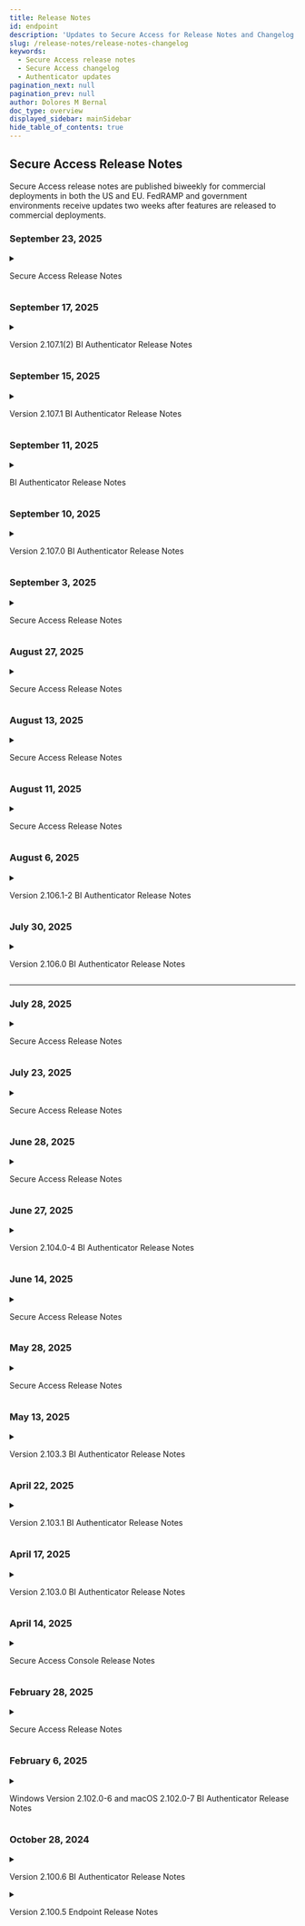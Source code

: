 ```yaml
---
title: Release Notes
id: endpoint
description: 'Updates to Secure Access for Release Notes and Changelog'
slug: /release-notes/release-notes-changelog
keywords:
  - Secure Access release notes
  - Secure Access changelog
  - Authenticator updates
pagination_next: null
pagination_prev: null
author: Dolores M Bernal
doc_type: overview
displayed_sidebar: mainSidebar
hide_table_of_contents: true
---
```


## Secure Access Release Notes

Secure Access release notes are published biweekly for commercial deployments in both the US and EU. FedRAMP and government environments receive updates two weeks after features are released to commercial deployments.

### September 23, 2025

<details>
  <summary><p>Secure Access Release Notes</p></summary>

## Hot Fix Release

| PLATFORM | TYPE | DESCRIPTION |
| -------- | ---- | ----------- |
| Secure Access | Enhancement | **Passkey Management Enhancements**<br /><br />We’ve improved the Passkeys view in the Secure Access admin console to provide better visibility and easier management for admins and support staff.<br /><br />**What Changed**<br />- Added new identifying details for each passkey, including:<br />&nbsp;&nbsp;• Platform<br />&nbsp;&nbsp;• Version<br />&nbsp;&nbsp;• Device name<br />&nbsp;&nbsp;• Serial number<br />- Rearranged existing columns to improve information visibility and streamline support workflows.<br /><br />**Note**: The new columns will populate with data after the passkey is next used for authentication.<br /><br />**Why This Matters**<br />These enhancements address customer feedback that the previous passkey view lacked sufficient detail to distinguish between individual passkeys. By providing richer metadata, admins can now:<br />- More easily identify and manage passkeys during rollout and ongoing support.<br />- Troubleshoot authentication issues with greater clarity. |
| Secure Access | Enhancement | **Passkey Metadata Enhancements in Admin Console**<br /><br />We’ve improved the passkey management interface to give admins and support staff more detailed device information.<br /><br />**New Columns Added**:<br />- **Platform** (Windows, Linux, macOS, iOS, Android)<br />- **Version** (OS or API level, depending on platform)<br />- **Device Name**<br />- **Serial Number**<br /><br />![Passkey Columns Screenshot](../images/passkey-populate.png)<br /><br />**Dynamic Updates**: These fields now populate after a user successfully authenticates with the Platform Authenticator. If a user later upgrades their OS, the **Version** column will update automatically on their next successful authentication.<br /><br />**Improved Troubleshooting and Support**: Provides better visibility into enrolled devices, streamlines support processes, and aligns with Secure Work’s metadata display.<br /><br />**Notes**:<br />- “Not supported” will appear if the platform does not expose a specific field or if configuration prevents data sharing (e.g., iOS/Android only provide serial numbers when MDM-managed).<br />- On Android, the **Version** column reflects the **API Level**, not the OS version.<br />- On Windows, the **Version** column is the internal version reported by Windows (e.g., `10.0.22000` = Windows 11). |
|



<br/>

<br/>
</details>


### September 17, 2025

<details>
  <summary><p>Version 2.107.1(2) BI Authenticator Release Notes</p></summary>

## Hot Fix Release

| Platform | Description |
| -------- | ----------- |
| Android | **Android Login Service**<br /><br />On Android 15 and 16, an issue was resolved where the Login Service could crash after a timeout, typically following about six hours of inactivity. This behavior is newly required and enforced by Google. In accordance with the latest Android platform requirements, foreground services now require an end-user interaction with the application to be initiated. This update ensures compatibility and a stable user experience. It is recommended that users upgrade to v2.107.1.<br /><br />**Impact on End-Users:**<br />This change may affect authentication flows. In some scenarios, where the app previously launched automatically to detect and handle an authentication flow, end-users may now be required to manually launch the app to complete the process. |


<br/>

<br/>
</details>

### September 15, 2025

<details>
  <summary><p>Version 2.107.1 BI Authenticator Release Notes</p></summary>

## Hot Fix Release

| Platform | Type | Description |
| -------- | ---- | ----------- |
| Windows | Bug | **Windows Platform Authenticator Issue**<br /><br />Beyond Identity Platform Authenticator, version 2.107.0, released earlier this week, was rolled back on September 11 after an installation issue was identified. Version 2.107.1 includes the fix and is now being redeployed to all customers.<br /><br />**What Changed**<br />Resolved an issue affecting **User installs** during upgrades where:<br />• The Platform Authenticator would not automatically start during authentication or user login.<br />• Start Menu items could be missing.<br /><br />**Impact**<br />• Customers with User installs who experienced these issues during upgrades from older versions should see them resolved with v2.107.1.<br />• **System installs were not affected.**<br />• No action is required for customers who remained on the prior stable version. |
| macOS | Bug | **Alert Dismissal on macOS 26 Beta**<br />Resolved an issue where an alert displayed by the Platform Authenticator could not be dismissed. While macOS 26 is not yet generally available, we are proactively addressing this issue to ensure compatibility when the OS update is released.<br /><br />**Proxy Auto-Detection Behavior**<br />Fixed a case where, in certain scenarios, proxy auto-detection could cause unwanted behavior. The Platform Authenticator now correctly handles cases where the operating system reports an invalid URL for proxy settings. |
 

<br/>

<br/>
</details>

### September 11, 2025

<details>
  <summary><p>BI Authenticator Release Notes</p></summary>

We identified an issue during the update installation process in version **2.107.0** of the Windows Platform Authenticator. The issue primarily affected customers who performed self-installs (per-user installs). Out of an abundance of caution and to ensure stability and continuity for all customers, we have rolled back the release.

<br/>
### What Changed
- Rolled back version **2.107.0** for all customers.

<br/>
### Impact
- **If you have already deployed version 2.107.0 and are experiencing no issues, there is no further action required at this time.**  
- Customers who performed self-installs may have temporarily experienced update issues following the **2.107.0** deployment.

<br/>
### Next Steps
- A corrected version will be redeployed once fixes are verified and tested.


<br/>

<br/>
</details>

### September 10, 2025

<details>
  <summary><p>Version 2.107.0 BI Authenticator Release Notes</p></summary>

Beyond Identity began deploying its Platform Authenticator v2.107.0 on September 10, 2025. 

<br/>

### What's New

<div className="no-bold-table">

| PLATFORM | FEATURE DESCRIPTION |
| -------- | ------------------- |
| Windows  | <strong>Desktop login with YubiKeys and Web SSO (Available only in Secure Work)</strong><br /><br />Beyond Identity now integrates with Microsoft Windows to allow secure, passwordless desktop login using YubiKeys, a hardware security key that protects against phishing attacks and other credential-based threats.<br /><br />For a list of approved YubiKeys and configuration steps, [click here](https://support.beyondidentity.com/hc/en-us/articles/32621659512343-How-to-Configure-and-Manage-YubiKey-User-Enrollment-for-Windows-Desktop-Login-2-0-End-User).<br /><br />Users can now leverage phishing-resistant PIV smartcard login to Windows and extend it to SSO and apps, enforcing that access only happens from compliant devices.<br /><br />Note: This feature is available with Beyond Identity Platform Authenticator version 2.107 or later. |


</div>

<br/>

### Enhancements

<div className="no-bold-table">

| PLATFORM        | ENHANCEMENT DESCRIPTION |
| --------------- | ----------------------- |
| Windows         | **Reduced installer size**<br /><br />The Windows System installer has been optimized to use less disk space and download size. Duplicate .NET 8 libraries were consolidated, and installation now uses the smaller, on-demand WebView2 installer. This makes installation faster and more efficient while keeping all functionality intact. |
| Windows and macOS | **Auto Proxy enabled by default**<br /><br />The Auto Proxy feature is now enabled by default, simplifying setup for environments that use proxies. |

</div>


<br/>

### Bug Fixes

| PLATFORM        | BUG FIX DESCRIPTION |
| --------------- | ------------------- |
| All Platforms   | **Credential re-import sync**<br /><br />Fixed an issue where re-importing the same credential did not properly sync with the cloud. Beyond Identity Authenticator now keeps credentials consistent across device and cloud. |
| Windows         | **High DPI icon fixes**<br /><br />Corrected an issue where TaskBar and TaskTray icons did not display properly on high-DPI monitors and laptops. Icons now scale correctly on high-resolution displays. |
| Windows         | **System installer stability**<br /><br />Improved reliability of Windows System installers, especially when deployed with MDM tools such as Intune or SCCM. The update prevents incorrect downgrades when only the fourth version digit differs, blocks conflicting installs from multiple channels, and resolves corruption issues caused by partial installs. |
| Windows         | **Proxy detection reliability**<br /><br />Fixed an issue where proxy detection on Windows could fail intermittently. Proxy settings are now detected and applied more consistently, ensuring stable network connections. |
| Android         | **Scrollable deny messages**<br /><br />Custom policy deny messages are now scrollable, making long messages easier to read without being cut off. |
| Android         | **Accessibility Service crash fix**<br /><br />Fixed an issue where WebViews (such as “View third-party licenses” in “About Beyond Identity”) could crash while running on Android 9.0+. WebView now assigns a unique data directory suffix per process, preventing these conflicts and runtime crashes. |
| Android         | **Login Service stability fix**<br /><br />Fixed an issue where Android’s Login Service could occasionally crash in the background on Android 12+. This was caused by a race condition (a timing conflict between the operating system and the service). Although the service recovered automatically, the OS still displayed a crash pop-up. |









<br/>

<br/>
</details>


### September 3, 2025

<details>
  <summary><p>Secure Access Release Notes</p></summary>

## Hot Fix Release 

### Bug Fix

#### **Added support for handling extra characters in the `SAMLRequest` parameter during Service Provider (SP)-initiated flows.**  

The `SAMLRequest` parameter is the login request that a service provider (such as Cisco WebEx) sends to an identity provider during an SP-initiated SAML flow. Some WebEx configurations include non-base64 characters in this request. This enhancement ensures those requests are processed correctly, improving reliability for WebEx integrations.


<br/>

<br/>
</details>



### August 27, 2025

<details>
  <summary><p>Secure Access Release Notes</p></summary>


## What's New

#### Realm Management
Realms created in the Secure Access console for Secure Work and Secure Customer can now be edited or deleted.
<br/>

#### Shortened SAML URLs for Cisco Compatibility  

We’ve added a new option to generate shortened SAML URLs to support Cisco products that enforce a 128-character limit on entity IDs and URLs.
<br/>
      - Admins can now enable a toggle to generate shorter **SP-initiated URLs** and **Issuer URLs**.  
      - This resolves configuration issues when setting up SAML apps for **Cisco VPN** and **WebEx Admin Portal**.  
<br/>
With this improvement, you can configure SAML applications for Cisco firewalls and services without hitting the 128-character restriction.  



<br/>
## Bug Fixes

#### Authenticator Download Links (FedRamp)
- Fixed incorrect download links for the Beyond Identity Authenticator during Secure Access setup in government environments. This change is not needed for commercial environments.
<br/>
#### Policy Editor Action Icon
- Fixed a CSS issue where the Action icon was hidden for policy rules with long descriptions, preventing edits or copies.
<br/>
#### Integration Field Validation
- Added character limits for integration names and descriptions to improve security.
<br/>
#### Realm Updates Visibility
- Fixed an issue where realm updates (create, rename, delete) were not immediately reflected in the console. Changes now appear without requiring a page refresh. **Note**: Multi-realm support for Secure Work realms in Secure Access remains limited.
<br/>
#### OIDC Discovery Endpoint
- Corrected an issue where OIDC applications displayed the wrong discovery endpoint URL.
<br/>
#### Integration Input Validation
- Expanded client-side input validation on integration forms for a more consistent user experience.
<br/>
#### Event Log Noise Reduction
- Removed unnecessary "User Authentication – UNAUTHORIZED" events that contained no meaningful details, reducing noise in admin event logs.


<br/>

<br/>
</details>

### August 13, 2025

<details>
  <summary><p>Secure Access Release Notes</p></summary>

## Hot Fix Release 

### Session Termination on Role Permission Changes

Secure Access console sessions are now automatically terminated if a user’s role permissions are downgraded or if the account is suspended. Actions that can trigger session termination include:  <br/>
<br/>
  - Removing a user, or a group the user belongs to, from a role  
  - Removing permission scopes from a role the user is assigned to directly or through a group  
  - Deleting a role the user is assigned to directly or through a group  <br/>
<br/>
When a session is terminated due to a role permission change, the console will redirect to the login screen with a message indicating that the logout was caused by updated role permissions. Users who have not been suspended can log back in immediately, and their new session will reflect the updated role permissions.



<br/>

<br/>
</details>


### August 11, 2025

<details>
  <summary><p>Secure Access Release Notes</p></summary>

## What's New

**New Beyond Identity Logo**  
Beyond Identity unveiled a refreshed logo design on August 11 as part of our company rebrand. Customers will see the updated logo across the RealityCheck, Secure Work, and Secure Access platforms, as well as on both documentation portals. This update is visual only and does not impact platform functionality or user workflows. We’re excited to share this next chapter of our brand with you.
<br/>

![Logo](../images/beyond-identity-logo-2025-sa.png)


<br/>

<br/>
</details>

### August 6, 2025

<details>
  <summary><p>Version 2.106.1-2 BI Authenticator Release Notes</p></summary>

Beyond Identity began deploying its Platform Authenticator **v2.106.1-2** on August 6, 2025. This release includes an enhancement.

## Enhancements

| OPERATING SYSTEM | DESCRIPTION |
| ---------------- | ------- |
| Windows | **Windows Platform Authenticator 2.106.1-2 Hot Fix Release**<br /><br />The 2.106.1-2 release of the Windows Platform Authenticator is identical to version 2.106.0 (originally released on July 30, 2025). We are issuing a new build because version 2.106.0 was removed from our website on August 5, 2025, after being incorrectly flagged as a false positive by Microsoft Defender.<br /><br />Since Microsoft Defender SmartScreen rule updates can take several hours to propagate, we chose to release a new build (2.106.1-2) rather than re-publish the flagged 2.106.0. |

<br/>

<br/>
</details>


### July 30, 2025

<details>
  <summary><p>Version 2.106.0 BI Authenticator Release Notes</p></summary>
  
    Beyond Identity began deploying its Platform Authenticator v2.106.0 on July 30, 2025. This release includes enhancements and bug fixes.

    <br/>

<h3>Enhancements</h3>
<br/>


| Operating System | Feature |
|------------------|---------|
| Windows, macOS, Android, iOS | **Faster Onboarding for Users with Registration Codes**<br />We removed an extra step during onboarding for users registering a Secure Access and Secure Work credential. Previously, users with a 9-digit registration code were required to click an additional button to enter the code. This step has been eliminated to streamline the process. |
| Windows | **Updated Windows Desktop Login Process** - *Not available for Secure Access* <br />We’ve improved the fingerprint enrollment experience for Windows Desktop Login to better align with Windows Hello requirements. The updated flow now intelligently adapts based on your system setup. For example, whether Windows Hello is enabled, if a PIN has been created, or if a fingerprint reader is available. We’ve also made it easier to access the fingerprint enrollment option within your passkey settings.|

<br/>

<h3>Bug Fixes</h3>
<br/>

| Operating System | Fix |
|------------------|-----|
| **Windows** | **Authentication Hang at Startup Resolved**<br />We've fixed an issue that could cause the Windows Platform Authenticator to freeze if launched right after system startup. |
| **Windows** | **WebViewHelper Resource Usage Optimized**<br />We've resolved an issue where multiple instances of WebViewHelper could run at the same time, unnecessarily consuming system resources. The update improves system performance and stability during authentication. |
| **Windows** | **Authentication Stability Improved**<br />We addressed a rare timing issue that could cause authentication to fail when the same request was processed by multiple components. This fix improves reliability and reduces the chance of unexpected failures during authentication. |
| **Android, iOS** | **Roaming QR Code Scanning Fixed**<br />We've resolved an issue that was preventing the app from recognizing and responding to Roaming QR codes. You can now scan these QR codes directly within the app’s camera screen, and it will correctly open the browser to continue the authentication flow, making sign-ins smoother and more reliable. |
| **Android** | **Android App Crash Message**<br />Resolved a race condition that could cause the Login Service to crash in the background on Android 12+ devices. Although the service would recover automatically, the operating system reported it as a crash and displayed a pop-up notification to users. |
| **Windows, macOS, Android, iOS, Linux** | **Redundant Passkeys**<br />Resolved an issue where re-importing the same credential on a device could result in multiple redundant passkeys appearing in the Admin Console. The system now deletes the duplicate from the cloud to ensure the number of credentials remains consistent between the device and the cloud. |



</details>

---

### July 28, 2025

<details>
  <summary><p>Secure Access Release Notes</p></summary>

  <h4>Changes</h4>

- #### Authentication URL During Log In

  A new box displaying an authentication URL within the standard Secure Access login dialog has been removed. While the dialog window itself remains part of the normal login flow, the section removed allowed users to copy and paste the URL into their browser to complete authentication. However, we’ve temporarily removed this feature to ensure a more seamless and fully supported login experience.

<br/>

</details>

### July 23, 2025

<details>
  <summary><p>Secure Access Release Notes</p></summary>
  
    Here’s a summary of the latest features and improvements to the Beyond Identity Secure Access platform.

    <br/>

<h3>What's New</h3>
<br/>

- #### Secure Access Roaming Authentication (Early Access)

    End users can now authenticate securely on devices that don’t have their passkey installed. This is ideal for shared workstations, kiosks, or virtual desktops, and provides a fast, phishing-resistant way to log in when a primary device is unavailable, broken, or lost. [More details in our user documentation](https://docs.beyondidentity.com/docs/authentication-experience/roaming-authentication).

---

<h3>Bug Fixes</h3>

- #### "Create Magic Link" Scope is Now Non-sensitive

  The `magic-links:create` scope is no longer classified as sensitive. For customers using the custom roles feature, this means you no longer need to include all scopes when assigning a role that includes this scope.

<br/>
- #### Documentation Link for Creating Identities

  The **Getting Started** link for creating identities now directs to the correct page in the documentation.

  <br/>
  <br/>

</details>


### June 28, 2025

<details>
  <summary><p>Secure Access Release Notes</p></summary>
  
    Here’s a summary of the latest features and improvements to the Beyond Identity Secure Access platform.

    <br/>

<h3>What's New</h3>
<br/>


#### New Directory UI Features (**Early Access**)
We're introducing exciting new features in the **Directory** section of the platform. These features are currently in **Early Access**. If you'd like to try them out, contact Support.

<br/>

  - #### New Enrollment Summary Section
    A new **Enrollment Summary** now appears at the top of the **Identities** section, offering a quick snapshot of your directory. It displays key metrics such as the total number of identities, those enrolled or not enrolled, pending and failed invite attempts, and more.

      ![ReleaseNotes](../images/new-identities-summary.png)
<br/>

  - #### Batch Enrollment Feature
    Administrators can now onboard multiple users with a new **bulk enrollment** feature. This update simplifies enrollments by enabling administrators to send up to **200 invitation emails** at a time to multiple users.

    [View user documentation](https://docs.beyondidentity.com/docs/directory/manage-users/add-users#enrolling-multiple-identities-bulk-enrollment)

<br/>

  - #### Batch Identities Deletion Feature
    Administrators can now delete multiple identities at once with a new **bulk deletion** feature.

    [View user documentation](https://docs.beyondidentity.com/docs/directory/manage-users/delete-users#deleting-multiple-identities-in-bulk)

<br/>

#### Multi-Realm Management Now Available (**Early Access**)
The new multi-realm feature allows administrators to manage Secure Work and Secure Customer identity directories within a single tenant, making it seamless to handle both employee and customer authentication workflows.

    View user documentation:  
    - [Secure Work Realms](https://docs.beyondidentity.com/docs/directory/realms/)  
    - [Secure Customer Realms](https://docs.beyondidentity.com/docs/directory/realms/customer-realms)

<br/>

#### Granular Role Permission Customization (**Early Access**)
    
  Administrators can now create and assign custom roles with granular, least-privilege permissions in the Secure Access Console. Admins can define exactly which actions each role can perform, such as allowing help desk staff to reset credentials or enabling application owners to manage app assignments. This feature minimizes the number of high-privilege accounts, reduces the attack surface, insider risk, and helps meet access control requirements for standards like SOC 2, ISO 27001, HIPAA, and FedRAMP.

     [View user documentation](https://docs.beyondidentity.com/docs/directory/roles#customize-role-permissions)

---

<h3>Bug Fixes</h3>

- <h4> Eliminated Duplicate `USER_AUTHENTICATION` Events on Timeout </h4>
  Timeout scenarios no longer trigger multiple `USER_AUTHENTICATION` events. Events are now reliably emitted once per authentication attempt, improving log accuracy.

<br/>

- #### Corrected Invalid `UNAUTHORIZED` Authentication Events
  Resolved an issue where failed authentications could produce empty or invalid `USER_AUTHENTICATION - UNAUTHORIZED` events. These events now consistently contain the correct information for auditing and troubleshooting.

<br/>

- #### Firefox Private Browsing Login Issue
  Resolved an issue preventing logins in Firefox Private Browsing mode after configuring Okta as an identity provider (IdP). Authentication payload handling has been improved to ensure reliable login experiences.

  <br/>
  <br/>

</details>




### June 27, 2025

<details>
  <summary><p>Version 2.104.0-4 BI Authenticator Release Notes</p></summary>


<p>Beyond Identity began deploying its Platform Authenticator v2.104.0-4 on June 27, 2025. This release includes one new feature and a bug fix.</p>

  <br/>

  <h4>What's New</h4>

| **Operating System** | **Feature**                         |
|----------------------|--------------------------------------|
| Windows, macOS       | Customizable Authentication Prompts |

IT administrators can now customize the informational text displayed during authentication/verification prompts on Windows and macOS desktop devices. This enhancement gives organizations the flexibility to deliver clear, context-specific guidance during the authentication process. Administrators can use the BIConfigure tool to set, retrieve, or clear this custom text, helping align prompts with internal policies, minimize user confusion, and support compliance initiatives. [Learn how to configure authentication prompts](https://support.beyondidentity.com/hc/en-us/articles/31824092042775-Configurable-User-Verification-Dialog)

<br/>

  <h4>Bug Fixes</h4>


| **Operating System** | **Fix**                          |
|----------------------|----------------------------------|
| Windows              | Authentication Stability Improved |

We addressed a rare timing issue that could cause authentication to fail when the same request was processed by multiple components. This fix improves reliability and reduces the chance of unexpected failures during authentication.




</details>

### June 14, 2025

<details>
<summary><p>Secure Access Release Notes</p></summary>

    Here’s a summary of the latest updates and improvements to the Beyond Identity Secure Access platform to enhance your experience and security.


## Enhancements

### Console Session Behavior

- **Improved Re-Login Experience After Timeout**  
  Refined the re-login flow in the Secure Access Console for a smoother, more intuitive user experience after session timeout or logout.


- **Improved Partner Branding Stability**  
  Partner logo assets are now self-hosted in the Secure Access Console, improving branding reliability and load performance.

---

## Bug Fixes

- **Unexpected Logouts During Active Sessions**  
  Fixed an issue causing active users to be logged out unexpectedly from the Secure Access Console.

- **Region Toggle Now Works Correctly in EU**  
  Resolved a problem where the region toggle displayed incorrect information and produced invalid links in the EU Virtual Data Center (VDC). The toggle now accurately reflects the active region.

- **Repeated Logout After “Resume Activity” Prompt**  
  Fixed a bug where users were logged out even after choosing “Resume Activity” during session timeout warnings. Session timers now reset correctly with each interaction.

</details>


### May 28, 2025

<details>
  <summary><p>Secure Access Release Notes</p></summary>

    Here’s a summary of the latest updates and improvements to the Beyond Identity Secure Access platform to enhance your experience and security.
  ## What's New

  ### Inactivity Timeout for Enhanced Security

  To help keep your data secure, the Secure Access Console now automatically logs users out after 15 minutes of inactivity. If your session times out, simply log in again to continue where you left off.

  [Learn more about session behavior](https://docs.beyondidentity.com/docs/resources/platform-information/session-behavior)

  ---

  ### Kandji + Beyond Identity Integration

  The Beyond Identity Mac Platform Authenticator (PA) is now integrated into Kandji's Auto App Collections, enabling fully automated deployment and updates via the Kandji MDM platform. This eliminates the need for IT admins to manually download and re-upload the latest version of the Mac PA, streamlining operations with zero-touch updates. By selecting options like "Continuously Enforce" and "Automatically enforce new updates," you can ensure your macOS devices will always have the latest, most secure version of the Beyond Identity Authenticator.

  [Learn more](https://docs.beyondidentity.com/docs/tools/integrations/kandji)

  ---

  ## Enhancements

  ### BI Authenticator Updates: iOS v2.103.3 (Released May 13)

  #### Streamlined Navigation After Authentication on iOS

  We've improved the post-authentication experience in our iOS app to make navigation smoother and more intuitive. After completing authentication, users are now guided back to the previous screen more seamlessly, reducing friction and improving overall usability. This enhancement is part of our ongoing effort to deliver a more polished and user-friendly experience on key mobile platforms.
</details>




### May 13, 2025

<details>
  <summary><p>Version 2.103.3 BI Authenticator Release Notes</p></summary>
  <p><ul>
  <h4>Changes</h4>
    <li>**iOS**<ul><li>Navigating back to the previous app after authentication is now visually clearer, thanks to updated graphics.</li></ul></li>
  </ul></p>
</details>

### April 22, 2025

<details>
  <summary><p>Version 2.103.1 BI Authenticator Release Notes</p></summary>
  <p><ul>
  <h4>Fixed</h4>
    <li>**Android:** Resolved an issue where some users could not register a passkey via any method, including email registration link, 9-digit code, or credential extension. Users affected by this issue could also not authenticate with existing passkeys.</li>
  </ul></p>
</details>

### April 17, 2025

<details>
  <summary><p>Version 2.103.0 BI Authenticator Release Notes</p></summary>
  <p><ul>
  <h4>Changes</h4>
    <li>Changes to Secure Work Passkey Extension flow - <a href="https://support.beyondidentity.com/hc/en-us/articles/31483181610007-Version-2-103-0-Endpoint-Release-Notes">Documentation</a> </li>
    <li>Passkey Extension for Secure Access - <a href="/docs/end-user-guides/self-enrollment">Documentation</a> </li>
    <li>**iOS & Android**<ul><li>Default the initial screen to the listing of all user passkeys, rather than the 1st passkey.</li></ul></li>
  <br/>
  <h4>Fixed</h4>
    <li>**macOS**<ul><li>Fixed a minor issue where a long username would cause the Tenant name to be clipped on the user passkey.</li></ul></li>
    <li>**Windows**<ul><li>Fixed an issue where Domain Connector 2.102.6 would not start.</li></ul></li>
    <ul>
      <li>Changed default locations and settings to better align with Windows best practices.</li>
      <li>Settings.ini file moved to **C:\ProgramData\BeyondIdentity\domain_connector.ini**</li>
      <li>The default log folder moved to **C:\ProgramData\BeyondIdentity\logs\domainConnector**</li>
      <li>The **multiDC** configuration value now defaults to yes</li>
    </ul>
  </ul></p>
</details>

### April 14, 2025

<details>
  <summary><p>Secure Access Console Release Notes</p></summary>
  <p><ul>
    <h4>New event type: Fetch Data From Integration</h4>
      <li>We are now publishing a new debug capability for integrations that improves event transparency and accountability in the Beyond Identity Console.</li>
      <li>The new event type, FETCH_DATA_FROM_INTEGRATION, provides information when an attempt to retrieve data from your integrations fails.</li>
      <li>Beyond Identity will retry the connection to your integration approximately once per 15 minutes. Each time the attempt to fetch data from the integration fails, you will see the new event in your Activity log.</li>
      <li>After the connection to the integration is restored, we will send one FETCH_DATA_FROM_INTEGRATION event with a Success outcome to confirm that the connection has been reestablished. Future successful data retrievals will not send more events.</li>
      <li>You can filter these events from your view in the Activity log.</li>
      <li>You can view these events for each integration on the new Logs tab in the Integrations panel:</li>
      ![Logs View](../images/crowdstrike-log.png)
  </ul></p>
</details>

### February 28, 2025

<details>
  <summary><p>Secure Access Release Notes</p></summary>
### Console
**v1.55**
- Added support for bulk email enrollment from the Identities page
  - This functionality is available on request. Contact your Beyond Identity support representative for more information.<br></br>
  ![Bulk enrollment](../images/bulk-enrollment.png)
<br></br>
**v1.56**
- Fixed a bug where Administrators and Users login to the Beyond Identity Console navigated users to the incorrect login screen if the `?tenant={TENANT_NAME}` query parameter was present in the URL
<br></br>
**v1.59**
- Added Groups as an optional attribute statement value source
  - When creating a new application with Generic SAML, the dropdown field for Beyond Identity Attribute Name now includes `Groups`. This functionality enables bulk assignment for Groups. Both the Beyond Identity Console and the API support this.<br></br>
  ![Attribute statements](../images/attribute-statements.png)

<br></br>
### Bug fixes

- Improved dashboard performance
- Fixed an API token error with the Okta | Beyond Identity integration which prevented `byndRegistered` custom attribute in Okta from being updated successfully upon end user enrollment in Beyond Identity
- Fixed an issue with SCIM-created Groups not being visible in the Application Assignment page
- Resolved an issue with policy attributes evaluating to undefined in the policy activity log
- Improved CrowdStrike policy evaluation accuracy for temporary API return errors that prevented successful user logins
- Fixed a bug with policy activity log displaying the incorrect status of CrowdStrike Device Found attribute

</details>

### February 6, 2025

<details>
  <summary><p>Windows Version 2.102.0-6 and macOS 2.102.0-7 BI Authenticator Release Notes</p></summary>
  <p><ul>
  <h4>New</h4>
    <b>Platform Authenticator Proxy</b>
    <br></br>
    Beyond Identity is in the process of adding official proxy support to the Platform Authenticator on the macOS and Windows platforms. This is the first release to preview this functionality.
    <br></br>
    To minimize the chance of any change in behavior for existing users of Beyond Identity, this feature is not active by default. However, during the preview phase of this feature, the end user of the Platform Authenticator can enable this functionality.  The list below details what happens when this feature is enabled.
    <br></br>
    In a future release, this feature defaults to an enabled state.  We recommend any current users of Beyond Identity to turn on the feature with an administrator and to attempt an authentication as normal. With this feature enabled and authentication working as expected, no future change is required on your configuration.
    <br></br>
    View the <a href="/docs/end-user-guides/proxy-end-user">Proxy End User Guide</a> for more information.

  </ul></p>
</details>

### October 28, 2024

<details>
  <summary><p>Version 2.100.6 BI Authenticator Release Notes</p></summary>
  <p><ul>
  <h4>Fixed</h4>
    <li>Windows - Additional functionality bugs resolved</li>
  </ul></p>
</details>

<details>
  <summary><p>Version 2.100.5 Endpoint Release Notes</p></summary>
  <p><ul>
  <h4>Fixed</h4>
    <li>macOS - Fixed MDM detection on iOS when enabling Safari extension</li>
    <li>General - Resolved functionality bugs</li>
  </ul></p>
</details>

